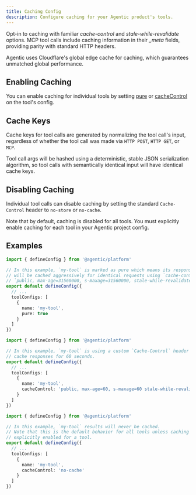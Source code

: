 ```yaml
---
title: Caching Config
description: Configure caching for your Agentic product's tools.
---
```


Opt-in to caching with familiar _cache-control_ and _stale-while-revalidate_ options. MCP tool calls include caching information in their _\_meta_ fields, providing parity with standard HTTP headers.

Agentic uses Cloudflare's global edge cache for caching, which guarantees unmatched global performance.

## Enabling Caching

You can enable caching for individual tools by setting [pure](/publishing/config/tool-config#param-pure) or [cacheControl](/publishing/config/tool-config#param-cache-control) on the tool's config.

## Cache Keys

Cache keys for tool calls are generated by normalizing the tool call's input, regardless of whether the tool call was made via `HTTP POST`, `HTTP GET`, or `MCP`.

Tool call args will be hashed using a deterministic, stable JSON serialization algorithm, so tool calls with semantically identical input will have identical cache keys.

## Disabling Caching

Individual tool calls can disable caching by setting the standard `Cache-Control` header to `no-store` or `no-cache`.

<Note>
  Note that by default, caching is disabled for all tools. You must explicitly
  enable caching for each tool in your Agentic project config.
</Note>

## Examples

<Tabs>
<Tab title="Pure Tool">

```ts agentic.config.ts
import { defineConfig } from '@agentic/platform'

// In this example, `my-tool` is marked as pure which means its responses
// will be cached aggressively for identical requests using `cache-control`
// `public, max-age=31560000, s-maxage=31560000, stale-while-revalidate=3600`
export default defineConfig({
  // ...
  toolConfigs: [
    {
      name: 'my-tool',
      pure: true
    }
  ]
})
```

</Tab>

<Tab title="Custom Cache-Control">

```ts agentic.config.ts
import { defineConfig } from '@agentic/platform'

// In this example, `my-tool` is using a custom `Cache-Control` header to
// cache responses for 60 seconds.
export default defineConfig({
  // ...
  toolConfigs: [
    {
      name: 'my-tool',
      cacheControl: 'public, max-age=60, s-maxage=60 stale-while-revalidate=10'
    }
  ]
})
```

</Tab>

<Tab title="Disabling Caching">

```ts agentic.config.ts
import { defineConfig } from '@agentic/platform'

// In this example, `my-tool` results will never be cached.
// Note that this is the default behavior for all tools unless caching is
// explicitly enabled for a tool.
export default defineConfig({
  // ...
  toolConfigs: [
    {
      name: 'my-tool',
      cacheControl: 'no-cache'
    }
  ]
})
```

</Tab>

</Tabs>
